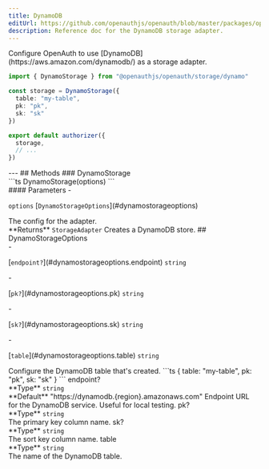 ```yaml
---
title: DynamoDB
editUrl: https://github.com/openauthjs/openauth/blob/master/packages/openauth/src/storage/dynamo.ts
description: Reference doc for the DynamoDB storage adapter.
---
```



<div class="tsdoc">
<Section type="about">
Configure OpenAuth to use [DynamoDB](https://aws.amazon.com/dynamodb/) as a storage adapter.

```ts
import { DynamoStorage } from "@openauthjs/openauth/storage/dynamo"

const storage = DynamoStorage({
  table: "my-table",
  pk: "pk",
  sk: "sk"
})

export default authorizer({
  storage,
  // ...
})
```
</Section>
---
## Methods
### DynamoStorage
<Segment>
<Section type="signature">
```ts
DynamoStorage(options)
```
</Section>
<Section type="parameters">
#### Parameters
- <p><code class="key">options</code> [<code class="type">DynamoStorageOptions</code>](#dynamostorageoptions)</p>
The config for the adapter.
</Section>
<InlineSection>
**Returns** <code class="type">StorageAdapter</code>
</InlineSection>
Creates a DynamoDB store.
</Segment>
## DynamoStorageOptions
<Segment>
<Section type="parameters">
- <p>[<code class="key">endpoint?</code>](#dynamostorageoptions.endpoint) <code class="primitive">string</code></p>
- <p>[<code class="key">pk?</code>](#dynamostorageoptions.pk) <code class="primitive">string</code></p>
- <p>[<code class="key">sk?</code>](#dynamostorageoptions.sk) <code class="primitive">string</code></p>
- <p>[<code class="key">table</code>](#dynamostorageoptions.table) <code class="primitive">string</code></p>
</Section>
Configure the DynamoDB table that's created.
```ts
{
  table: "my-table",
  pk: "pk",
  sk: "sk"
}
```
</Segment>
<NestedTitle id="dynamostorageoptions.endpoint" Tag="h4" parent="DynamoStorageOptions.">endpoint?</NestedTitle>
<Segment>
<Section type="parameters">
<InlineSection>
**Type** <code class="primitive">string</code>
</InlineSection>
</Section>

<InlineSection>
**Default** "https://dynamodb.{region}.amazonaws.com"
</InlineSection>
Endpoint URL for the DynamoDB service. Useful for local testing.
</Segment>
<NestedTitle id="dynamostorageoptions.pk" Tag="h4" parent="DynamoStorageOptions.">pk?</NestedTitle>
<Segment>
<Section type="parameters">
<InlineSection>
**Type** <code class="primitive">string</code>
</InlineSection>
</Section>
The primary key column name.
</Segment>
<NestedTitle id="dynamostorageoptions.sk" Tag="h4" parent="DynamoStorageOptions.">sk?</NestedTitle>
<Segment>
<Section type="parameters">
<InlineSection>
**Type** <code class="primitive">string</code>
</InlineSection>
</Section>
The sort key column name.
</Segment>
<NestedTitle id="dynamostorageoptions.table" Tag="h4" parent="DynamoStorageOptions.">table</NestedTitle>
<Segment>
<Section type="parameters">
<InlineSection>
**Type** <code class="primitive">string</code>
</InlineSection>
</Section>
The name of the DynamoDB table.
</Segment>
</div>